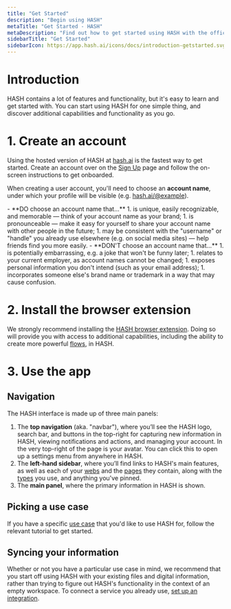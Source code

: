 ```yaml
---
title: "Get Started"
description: "Begin using HASH"
metaTitle: "Get Started - HASH"
metaDescription: "Find out how to get started using HASH with the official, easy-to-understand quickstart guide"
sidebarTitle: "Get Started"
sidebarIcon: https://app.hash.ai/icons/docs/introduction-getstarted.svg
---
```


# Introduction

HASH contains a lot of features and functionality, but it's easy to learn and get started with. You can start using HASH for one simple thing, and discover additional capabilities and functionality as you go.

# 1. Create an account

Using the hosted version of HASH at [hash.ai](https://app.hash.ai/) is the fastest way to get started. Create an account over on the [Sign Up](/signup) page and follow the on-screen instructions to get onboarded.

When creating a user account, you'll need to choose an **account name**, under which your profile will be visible (e.g. [hash.ai/@example](https://app.hash.ai/@example)).

<Toggle title="Tips for choosing a good account name">
  - **DO choose an account name that...** 1. is unique, easily recognizable, and
  memorable — think of your account name as your brand; 1. is pronounceable —
  make it easy for yourself to share your account name with other people in the
  future; 1. may be consistent with the "username" or "handle" you already use
  elsewhere (e.g. on social media sites) — help friends find you more easily. -
  **DON'T choose an account name that...** 1. is potentially embarrassing, e.g.
  a joke that won't be funny later; 1. relates to your current employer, as
  account names cannot be changed; 1. exposes personal information you don't
  intend (such as your email address); 1. incorporates someone else's brand name
  or trademark in a way that may cause confusion.
</Toggle>

# 2. Install the browser extension

We strongly recommend installing the [HASH browser extension](/integrations#plugins). Doing so will provide you with access to additional capabilities, including the ability to create more powerful [flows](/guide/flows), in HASH.

# 3. Use the app<a id="#navigate" />

## Navigation

The HASH interface is made up of three main panels:

1. The **top navigation** (aka. "navbar"), where you’ll see the HASH logo, search bar, and buttons in the top-right for capturing new information in HASH, viewing notifications and actions, and managing your account. In the very top-right of the page is your avatar. You can click this to open up a settings menu from anywhere in HASH.
1. The **left-hand sidebar**, where you’ll find links to HASH's main features, as well as each of your [webs](/guide/pages) and the [pages](/guide/pages) they contain, along with the [types](/guide/types) you use, and anything you've pinned.
1. The **main panel**, where the primary information in HASH is shown.

## Picking a use case

If you have a specific [use case](/guide/use-cases) that you'd like to use HASH for, follow the relevant tutorial to get started.

## Syncing your information

Whether or not you have a particular use case in mind, we recommend that you start off using HASH with your existing files and digital information, rather than trying to figure out HASH's functionality in the context of an empty workspace. To connect a service you already use, [set up an integration](/guide/integrations).
